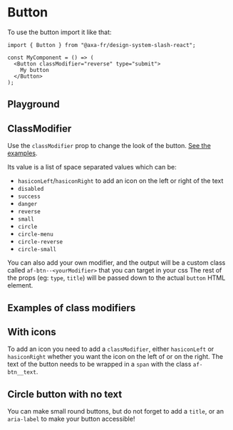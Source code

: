 
<Meta of={ButtonStories} name="Button" />

# Button

To use the button import it like that:

```tsx title="test.js"
import { Button } from "@axa-fr/design-system-slash-react";

const MyComponent = () => (
  <Button classModifier="reverse" type="submit">
    My button
  </Button>
);
```

## Playground

<Canvas of={ButtonStories.Playground}></Canvas>
<Controls of={ButtonStories.Playground} />

## ClassModifier

Use the `classModifier` prop to change the look of the button.
[See the examples](#examples-of-class-modifiers).

Its value is a list of space separated values which can be:

- `hasiconLeft`/`hasiconRight` to add an icon on the left or right of the text
- `disabled`
- `success`
- `danger`
- `reverse`
- `small`
- `circle`
- `circle-menu`
- `circle-reverse`
- `circle-small`

You can also add your own modifier, and the output will be a custom class called
`af-btn--<yourModifier>` that you can target in your css The rest of the props
(eg: `type`, `title`) will be passed down to the actual `button` HTML element.

## Examples of class modifiers

<Canvas of={ButtonStories.MultiExamples} layout="fullscreen" />

## With icons

To add an icon you need to add a `classModifier`, either `hasiconLeft` or
`hasiconRight` whether you want the icon on the left of or on the right. The
text of the button needs to be wrapped in a `span` with the class
`af-btn__text`.

<Canvas of={ButtonStories.WithIconLeft} />
<Canvas of={ButtonStories.WithIconRight} />

## Circle button with no text

You can make small round buttons, but do not forget to add a `title`, or an
`aria-label` to make your button accessible!

<Canvas of={ButtonStories.Circle} />
